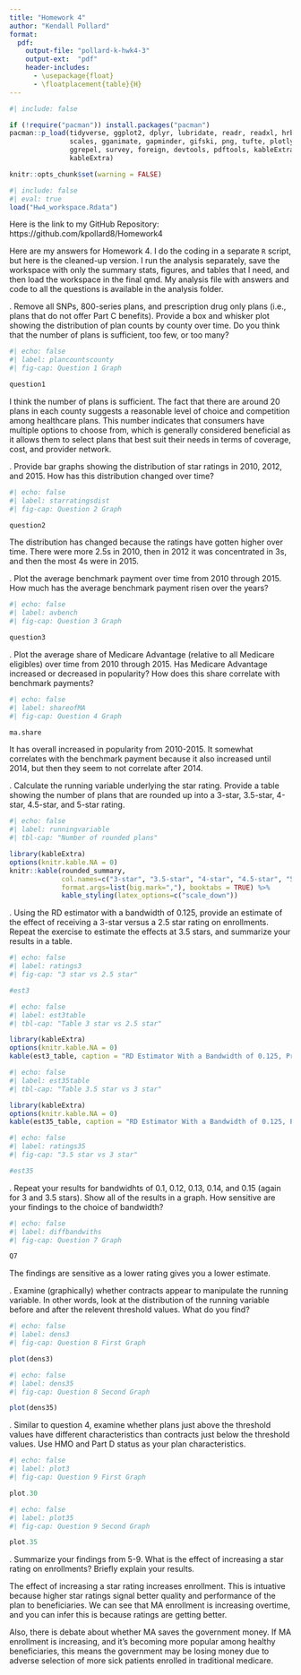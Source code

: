```yaml
---
title: "Homework 4"
author: "Kendall Pollard"
format:
  pdf:
    output-file: "pollard-k-hwk4-3"
    output-ext:  "pdf"
    header-includes:
      - \usepackage{float}
      - \floatplacement{table}{H}
---
```



```r
#| include: false

if (!require("pacman")) install.packages("pacman")
pacman::p_load(tidyverse, ggplot2, dplyr, lubridate, readr, readxl, hrbrthemes, fixest,
               scales, gganimate, gapminder, gifski, png, tufte, plotly, OECD,
               ggrepel, survey, foreign, devtools, pdftools, kableExtra, modelsummary,
               kableExtra)
```


```r
knitr::opts_chunk$set(warning = FALSE)
```


```r
#| include: false
#| eval: true
load("Hw4_workspace.Rdata")
```

Here is the link to my GitHub Repository: https://github.com/kpollard8/Homework4

Here are my answers for Homework 4. I do the coding in a separate `R` script, but here is the cleaned-up version. I run the analysis separately, save the workspace with only the summary stats, figures, and tables that I need, and then load the workspace in the final qmd. My analysis file with answers and code to all the questions is available in the analysis folder. 

\newpage 

\vspace{.2in}
\noindent 1. Remove all SNPs, 800-series plans, and prescription drug only plans (i.e., plans that do not offer Part C benefits). Provide a box and whisker plot showing the distribution of plan counts by county over time. Do you think that the number of plans is sufficient, too few, or too many? <br>

```r
#| echo: false
#| label: plancountscounty
#| fig-cap: Question 1 Graph

question1
```

I think the number of plans is sufficient. The fact that there are around 20 plans in each county suggests a reasonable level of choice and competition among healthcare plans. This number indicates that consumers have multiple options to choose from, which is generally considered beneficial as it allows them to select plans that best suit their needs in terms of coverage, cost, and provider network.

\newpage 

\vspace{.2in}

\vspace{.2in}
\noindent 2. Provide bar graphs showing the distribution of star ratings in 2010, 2012, and 2015. How has this distribution changed over time? <br>

```r
#| echo: false
#| label: starratingsdist
#| fig-cap: Question 2 Graph

question2
```

The distribution has changed because the ratings have gotten higher over time. There were more 2.5s in 2010, then in 2012 it was concentrated in 3s, and then the most 4s were in 2015. 

\newpage 

\vspace{.2in}
\noindent 3. Plot the average benchmark payment over time from 2010 through 2015. How much has the average benchmark payment risen over the years? <br>

```r
#| echo: false
#| label: avbench
#| fig-cap: Question 3 Graph

question3
```

\newpage 

\vspace{.2in}
\noindent 4. Plot the average share of Medicare Advantage (relative to all Medicare eligibles) over time from 2010 through 2015. Has Medicare Advantage increased or decreased in popularity? How does this share correlate with benchmark payments? <br>


```r
#| echo: false
#| label: shareofMA
#| fig-cap: Question 4 Graph

ma.share
```

It has overall increased in popularity from 2010-2015. It somewhat correlates with the benchmark payment because it also increased until 2014, but then they seem to not correlate after 2014. 

\newpage 

\vspace{.2in}
\noindent 5. Calculate the running variable underlying the star rating. Provide a table showing the number of plans that are rounded up into a 3-star, 3.5-star, 4-star, 4.5-star, and 5-star rating. <br>
```r
#| echo: false
#| label: runningvariable
#| tbl-cap: "Number of rounded plans"

library(kableExtra)
options(knitr.kable.NA = 0)
knitr::kable(rounded_summary, 
             col.names=c("3-star", "3.5-star", "4-star", "4.5-star", "5-star"),
             format.args=list(big.mark=","), booktabs = TRUE) %>%
             kable_styling(latex_options=c("scale_down"))

```

\newpage 

\vspace{.2in}
\noindent 6. Using the RD estimator with a bandwidth of 0.125, provide an estimate of the effect of receiving a 3-star versus a 2.5 star rating on enrollments. Repeat the exercise to estimate the effects at 3.5 stars, and summarize your results in a table. <br>

```r
#| echo: false
#| label: ratings3
#| fig-cap: "3 star vs 2.5 star"

#est3
```

```r
#| echo: false
#| label: est3table
#| tbl-cap: "Table 3 star vs 2.5 star"

library(kableExtra)
options(knitr.kable.NA = 0)
kable(est3_table, caption = "RD Estimator With a Bandwidth of 0.125, Provide an Estimate of the Effect of Receiving a 3-star Versus a 2.5 Star Rating on Enrollments", booktabs = TRUE)

```




```r
#| echo: false
#| label: est35table
#| tbl-cap: "Table 3.5 star vs 3 star"

library(kableExtra)
options(knitr.kable.NA = 0)
kable(est35_table, caption = "RD Estimator With a Bandwidth of 0.125, Provide an Estimate of the Effect of Receiving a 3.5-star Versus a 3 Star Rating on Enrollments", booktabs = TRUE)

```


```r
#| echo: false
#| label: ratings35
#| fig-cap: "3.5 star vs 3 star"

#est35
```


\newpage 

\vspace{.2in}
\noindent 7. Repeat your results for bandwidhts of 0.1, 0.12, 0.13, 0.14, and 0.15 (again for 3 and 3.5 stars). Show all of the results in a graph. How sensitive are your findings to the choice of bandwidth? <br>


```r
#| echo: false
#| label: diffbandwiths
#| fig-cap: Question 7 Graph

Q7
```

The findings are sensitive as a lower rating gives you a lower estimate.  

\newpage 

\vspace{.2in}
\noindent 8. Examine (graphically) whether contracts appear to manipulate the running variable. In other words, look at the distribution of the running variable before and after the relevent threshold values. What do you find? <br>



```r
#| echo: false
#| label: dens3
#| fig-cap: Question 8 First Graph

plot(dens3)
```

```r
#| echo: false
#| label: dens35
#| fig-cap: Question 8 Second Graph

plot(dens35)
```



\newpage 

\vspace{.2in}
\noindent 9. Similar to question 4, examine whether plans just above the threshold values have different characteristics than contracts just below the threshold values. Use HMO and Part D status as your plan characteristics.<br>


```r
#| echo: false
#| label: plot3
#| fig-cap: Question 9 First Graph

plot.30
```


```r
#| echo: false
#| label: plot35
#| fig-cap: Question 9 Second Graph

plot.35
```

\newpage 

\vspace{.2in}
\noindent 10. Summarize your findings from 5-9. What is the effect of increasing a star rating on enrollments? Briefly explain your results. <br>

The effect of increasing a star rating increases enrollment. This is intuative because higher star ratings signal better quality and performance of the plan to beneficiaries. We can see that MA enrollment is increasing overtime, and you can infer this is because ratings are getting better. 

Also, there is debate about whether MA saves the government money. If MA enrollment is increasing, and it's becoming more popular among healthy beneficiaries, this means the government may be losing money due to adverse selection of more sick patients enrolled in traditional medicare. 

